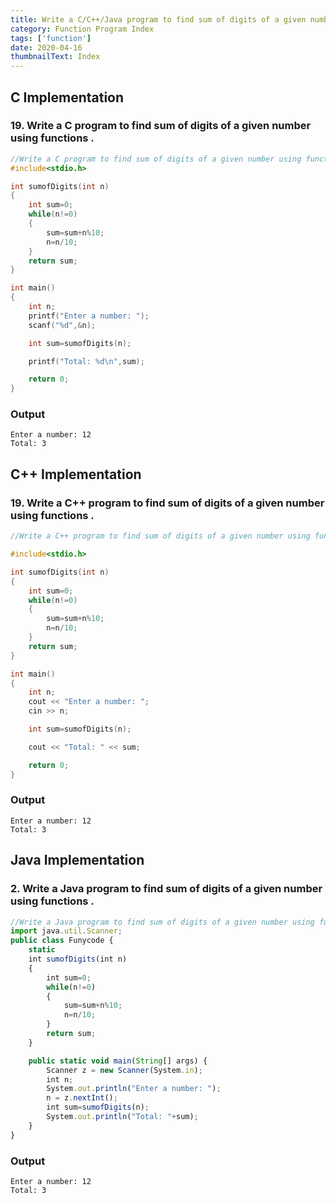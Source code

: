 ```yaml
---
title: Write a C/C++/Java program to find sum of digits of a given number using functions .
category: Function Program Index
tags: ['function']
date: 2020-04-16
thumbnailText: Index
---
```


## C Implementation
### 19. Write a C program to find sum of digits of a given number using functions .
```c
//Write a C program to find sum of digits of a given number using functions .
#include<stdio.h>

int sumofDigits(int n)
{
    int sum=0;
    while(n!=0)
    {
        sum=sum+n%10;
        n=n/10;
    }
    return sum;
}

int main()
{
    int n;
    printf("Enter a number: ");
    scanf("%d",&n);

    int sum=sumofDigits(n);

    printf("Total: %d\n",sum);

    return 0;
}
```
### Output
```
Enter a number: 12
Total: 3
```

## C++ Implementation
### 19. Write a C++ program to find sum of digits of a given number using functions .
```c
//Write a C++ program to find sum of digits of a given number using functions .

#include<stdio.h>

int sumofDigits(int n)
{
    int sum=0;
    while(n!=0)
    {
        sum=sum+n%10;
        n=n/10;
    }
    return sum;
}

int main()
{
    int n;
    cout << "Enter a number: ";
    cin >> n;

    int sum=sumofDigits(n);

    cout << "Total: " << sum;

    return 0;
}
```
### Output
```
Enter a number: 12
Total: 3
```

## Java Implementation
### 2. Write a Java program to find sum of digits of a given number using functions .
```js
//Write a Java program to find sum of digits of a given number using functions .
import java.util.Scanner;
public class Funycode {
    static
    int sumofDigits(int n)
    {
        int sum=0;
        while(n!=0)
        {
            sum=sum+n%10;
            n=n/10;
        }
        return sum;
    }

    public static void main(String[] args) {
        Scanner z = new Scanner(System.in);
        int n;
        System.out.println("Enter a number: ");
        n = z.nextInt();
        int sum=sumofDigits(n);
        System.out.println("Total: "+sum);
    }
}
```
### Output
```
Enter a number: 12
Total: 3
```
